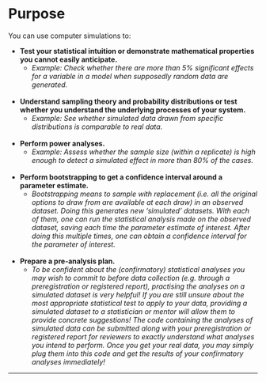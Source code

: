 # Purpose

You can use computer simulations to: 

* **Test your statistical intuition or demonstrate mathematical properties you cannot easily anticipate.**  
  * *Example: Check whether there are more than 5% significant effects for a variable in a model when supposedly random data are generated.*  
<br/>

* **Understand sampling theory and probability distributions or test whether you understand the underlying processes of your system.**  
  * *Example: See whether simulated data drawn from specific distributions is comparable to real data.*  
<br/>

* **Perform power analyses.**
  * *Example: Assess whether the sample size (within a replicate) is high enough to detect a simulated effect in more than 80% of the cases.*  
<br/>

* **Perform bootstrapping to get a confidence interval around a parameter estimate.** 
  * *Bootstrapping means to sample with replacement (i.e. all the original options to draw from are available at each draw) in an observed dataset. Doing this generates new 'simulated' datasets. With each of them, one can run the statistical analysis made on the observed dataset, saving each time the parameter estimate of interest. After doing this multiple times, one can obtain a confidence interval for the parameter of interest.*   
<br/>

* **Prepare a pre-analysis plan.** 
  * *To be confident about the (confirmatory) statistical analyses you may wish to commit to before data collection (e.g. through a preregistration or registered report), practising the analyses on a simulated dataset is very helpful! If you are still unsure about the most appropriate statistical test to apply to your data, providing a simulated dataset to a statistician or mentor will allow them to provide concrete suggestions! The code containing the analyses of simulated data can be submitted along with your preregistration or registered report for reviewers to exactly understand what analyses you intend to perform. Once you get your real data, you may simply plug them into this code and get the results of your confirmatory analyses immediately!*   

 
 ***

